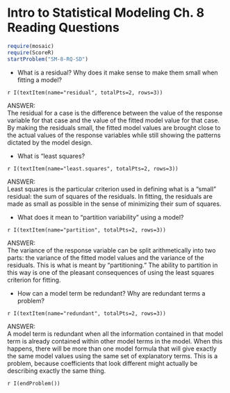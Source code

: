 Intro to Statistical Modeling Ch. 8 Reading Questions
========================================================
```r
require(mosaic)
require(ScoreR)
startProblem("SM-8-RQ-SD")
```

* What is a residual?  Why does it make sense to make them small when fitting a model? 

 `r I(textItem(name="residual", totalPts=2, rows=3))`

<aside>
ANSWER:    
The residual for a case is the difference between the value of the response variable for that case and the value of the fitted model value for that case.  By making the residuals small, the fitted model values are brought close to the actual values of the response variables while still showing the patterns dictated by the model design.
</aside>


* What is "least squares?

 `r I(textItem(name="least.squares", totalPts=2, rows=3))`

<aside>
ANSWER:    
Least squares is the particular criterion used in defining what is a "small" residual: the sum of squares of the residuals.  In fitting, the residuals are made as small as possible in the sense of minimizing their sum of squares.
</aside>

* What does it mean to "partition variability" using a model?

 `r I(textItem(name="partition", totalPts=2, rows=3))`

<aside>
ANSWER:    
The variance of the response variable can be split arithmetically into two parts: the variance of the fitted model values and the variance of the residuals.  This is what is meant by "partitioning."  The ability to partition in this way is one of the pleasant consequences of using the least squares criterion for fitting.  
</aside>

* How can a model term be redundant? Why are redundant terms a problem?

 `r I(textItem(name="redundant", totalPts=2, rows=3))`

<aside>
ANSWER:    
A model term is redundant when all the information contained in that model term is already contained within other model terms in the model.  When this happens, there will be more than one model formula that will give exactly the same model values using the same set of explanatory terms.  This is a problem, because coefficients that look different might actually be describing exactly the same thing.
</aside>

`r I(endProblem())`